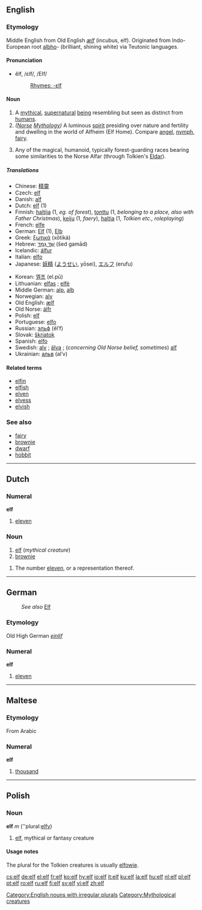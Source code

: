 {{see|Elf}}
==English==

===Etymology===
Middle English from Old English ''[[ælf]]'' (incubus, elf). Originated from Indo-European root [[albho]]- (brilliant, shining white) via Teutonic languages.

====Pronunciation====
*ĕlf, /ɛlf/, /EIf/
*:[[Rhymes:English:-ɛlf|Rhymes: -ɛlf]]

====Noun====
{{en-noun|elves}}

# A [[mythical]], [[supernatural]] [[being]] resembling but seen as distinct from [[humans]].
# ''([[Norse]] [[Mythology]])'' A luminous [[spirit]] presiding over nature and fertility and dwelling in the world of Alfheim (Elf Home). Compare [[angel]], [[nymph]], [[fairy]].
# {{fantasy}} Any of the magical, humanoid, typically forest-guarding races bearing some similarities to the Norse Alfar (through Tolkien's [[Eldar]]).

=====Translations=====
{{top}}
*Chinese: [[精靈]]
*Czech: [[#Czech|elf]] {{m}}
*Danish: [[alf]] {{c}}
*Dutch: [[#Dutch|elf]] (1)
*Finnish: [[haltija]] (1, ''eg. of forest''), [[tonttu]] (1, ''belonging to a place, also with Father Christmas''), [[keiju]] (1, ''faery''), [[haltia]] (1, ''Tolkien etc., roleplaying'')
*French: [[elfe]] {{m}}
*German: [[Elf]] {{m}} (1), [[Elb]] {{m}}
*Greek: [[ξωτικά]] (xōtiká)
*Hebrew: [[שד גמד|שֵׁד גַמָּד]] (šed gamād)
*Icelandic: [[álfur]]
*Italian: [[elfo]]
*Japanese: [[妖精]] ([[ようせい]], yōsei), [[エルフ]] (erufu)
{{mid}}
*Korean: [[엘프]] (el.pŭ)
*Lithuanian: [[elfas]] {{m}}; [[elfė]] {{f}}
*Middle German: [[alp]], [[alb]]
*Norwegian: [[alv]] {{m}}
*Old English: [[ælf]]
*Old Norse: [[álfr]]
*Polish: [[#Polish|elf]] {{m}}
*Portuguese: [[elfo]]
*Russian: [[эльф]] (êlʹf) {{m}}
*Slovak: [[škriatok]] {{m}}
*Spanish: [[elfo]]
*Swedish: [[alv]] {{m}}; [[älva]] {{f}}; (''concerning Old Norse belief, sometimes'') [[alf]]
*Ukrainian: [[альв]] (alʹv)
{{bottom}}

====Related terms====
*[[elfin]]
*[[elfish]]
*[[elven]]
*[[elvess]]
*[[elvish]]

{{wikipedia|Elf}}

===See also===
*[[fairy]]
*[[brownie]]
*[[dwarf]]
*[[hobbit]]

[[Category:English nouns with irregular plurals]]

----

==Dutch==

===Numeral===
'''elf'''

# {{cardinal|lang=nl}} [[eleven]]

===Noun===
{{nl-noun|g1=m|g2=f|elfen|elfje}}

# [[#English|elf]] (''mythical creature'')
# [[brownie]]

{{nl-noun|g1=m|g2=f|elven|elfje}}

# The number [[eleven]], or a representation thereof.

----

==German==
:''See also'' [[Elf]]

===Etymology===
Old High German ''[[einlif]]''

===Numeral===
'''elf'''

# {{cardinal|lang=de}} [[eleven]]

----

==Maltese==

===Etymology===
From Arabic

===Numeral===
'''elf'''

# {{cardinal|lang=mt}} [[thousand]]

----

==Polish==

===Noun===
'''elf''' ''m'' (''plural:[[elfy]])

# [[elf#English|elf]], mythical or fantasy creature

====Usage notes====
The plural for the Tolkien creatures is usually [[elfowie]].

[[Category:Mythological creatures]]

[[cs:elf]]
[[de:elf]]
[[el:elf]]
[[fr:elf]]
[[ko:elf]]
[[hy:elf]]
[[io:elf]]
[[it:elf]]
[[ku:elf]]
[[la:elf]]
[[hu:elf]]
[[nl:elf]]
[[pl:elf]]
[[pt:elf]]
[[ro:elf]]
[[ru:elf]]
[[fi:elf]]
[[sv:elf]]
[[vi:elf]]
[[zh:elf]]